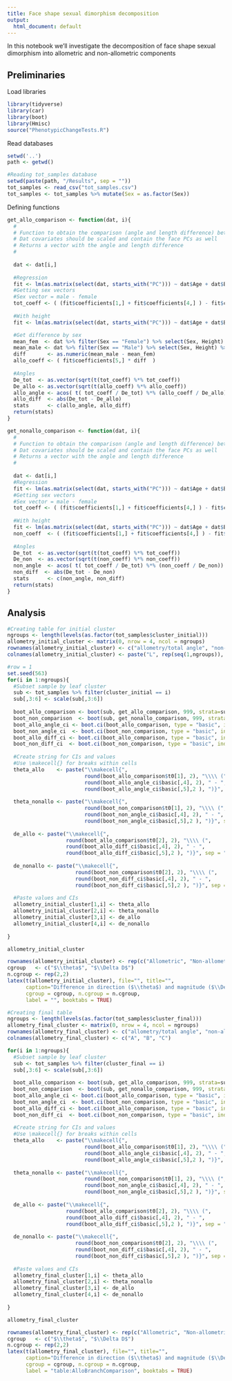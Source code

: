 ```yaml
---
title: Face shape sexual dimorphism decomposition
output:
  html_document: default
---
```


In this notebook we'll investigate the decomposition of face shape sexual dimorphism into allometric and non-allometric components

## Preliminaries

Load libraries

```r
library(tidyverse)
library(car)
library(boot)
library(Hmisc)
source("PhenotypicChangeTests.R")
```

Read databases

```r
setwd('..')
path <- getwd()

#Reading tot_samples database
setwd(paste(path, "/Results", sep = ""))
tot_samples <- read_csv("tot_samples.csv")
tot_samples <- tot_samples %>% mutate(Sex = as.factor(Sex))
```

Defining functions

```r
get_allo_comparison <- function(dat, i){
  #
  # Function to obtain the comparison (angle and length difference) between the total and allometric portion of sexual dimorphism
  # Dat covariates should be scaled and contain the face PCs as well
  # Returns a vector with the angle and length difference
  #
  
  dat <- dat[i,]
  
  #Regression
  fit <- lm(as.matrix(select(dat, starts_with("PC"))) ~ dat$Age + dat$BMI + dat$Sex )
  #Getting sex vectors
  #Sex vector = male - female
  tot_coeff <- ( (fit$coefficients[1,] + fit$coefficients[4,] ) - fit$coefficients[1,] )
  
  #With height
  fit <- lm(as.matrix(select(dat, starts_with("PC"))) ~ dat$Age + dat$BMI + dat$Sex + dat$Height)

  #Get difference by sex
  mean_fem  <- dat %>% filter(Sex == "Female") %>% select(Sex, Height) %>% summarise(mean(Height))
  mean_male <- dat %>% filter(Sex == "Male") %>% select(Sex, Height) %>% summarise(mean(Height))
  diff       <- as.numeric(mean_male - mean_fem)
  allo_coeff <- ( fit$coefficients[5,] * diff  )
  
  #Angles
  De_tot  <- as.vector(sqrt(t(tot_coeff) %*% tot_coeff))
  De_allo <- as.vector(sqrt(t(allo_coeff) %*% allo_coeff))
  allo_angle <- acos( t( tot_coeff / De_tot) %*% (allo_coeff / De_allo)) * 180/pi
  allo_diff  <- abs(De_tot - De_allo)
  stats      <- c(allo_angle, allo_diff)
  return(stats)
}

get_nonallo_comparison <- function(dat, i){
  #
  # Function to obtain the comparison (angle and length difference) between the total and non-allometric portion of sexual dimorphism
  # Dat covariates should be scaled and contain the face PCs as well
  # Returns a vector with the angle and length difference
  #
  
  dat <- dat[i,]
  #Regression
  fit <- lm(as.matrix(select(dat, starts_with("PC"))) ~ dat$Age + dat$BMI + dat$Sex )
  #Getting sex vectors
  #Sex vector = male - female
  tot_coeff <- ( (fit$coefficients[1,] + fit$coefficients[4,] ) - fit$coefficients[1,] )
  
  #With height
  fit <- lm(as.matrix(select(dat, starts_with("PC"))) ~ dat$Age + dat$BMI + dat$Sex + dat$Height)
  non_coeff  <- ( (fit$coefficients[1,] + fit$coefficients[4,] ) - fit$coefficients[1,] )
  
  #Angles
  De_tot  <- as.vector(sqrt(t(tot_coeff) %*% tot_coeff))
  De_non  <- as.vector(sqrt(t(non_coeff) %*% non_coeff))
  non_angle  <- acos( t( tot_coeff / De_tot) %*% (non_coeff / De_non)) * 180/pi
  non_diff  <- abs(De_tot - De_non)
  stats      <- c(non_angle, non_diff)
  return(stats)
}
```


## Analysis 

```r
#Creating table for initial cluster
ngroups <- length(levels(as.factor(tot_samples$cluster_initial)))
allometry_initial_cluster <- matrix(0, nrow = 4, ncol = ngroups)
rownames(allometry_initial_cluster) <- c("allometry/total angle", "non-allometry/total angle", "allometry/total diff", "non-allometry/total diff")
colnames(allometry_initial_cluster) <- paste("L", rep(seq(1,ngroups)), sep="")

#row = 1
set.seed(563)
for(i in 1:ngroups){
  #Subset sample by leaf cluster
  sub <- tot_samples %>% filter(cluster_initial == i)
  sub[,3:6] <- scale(sub[,3:6])
  
  boot_allo_comparison <- boot(sub, get_allo_comparison, 999, strata=sub$Sex)
  boot_non_comparison  <- boot(sub, get_nonallo_comparison, 999, strata=sub$Sex)
  boot_allo_angle_ci <- boot.ci(boot_allo_comparison, type = "basic", index = 1)
  boot_non_angle_ci  <- boot.ci(boot_non_comparison, type = "basic", index = 1)
  boot_allo_diff_ci <- boot.ci(boot_allo_comparison, type = "basic", index = 2)
  boot_non_diff_ci  <- boot.ci(boot_non_comparison, type = "basic", index = 2)
  
  #Create string for CIs and values
  #Use \makecell{} for breaks within cells
  theta_allo    <- paste("\\makecell{",
                         round(boot_allo_comparison$t0[1], 2), "\\\\ (", 
                         round(boot_allo_angle_ci$basic[,4], 2), " - ", 
                         round(boot_allo_angle_ci$basic[,5],2 ), ")}", sep = "")
  
  theta_nonallo <- paste("\\makecell{",
                         round(boot_non_comparison$t0[1], 2), "\\\\ (", 
                         round(boot_non_angle_ci$basic[,4], 2), " - ", 
                         round(boot_non_angle_ci$basic[,5],2 ), ")}", sep = "")
  
  de_allo <- paste("\\makecell{",
                   round(boot_allo_comparison$t0[2], 2), "\\\\ (", 
                   round(boot_allo_diff_ci$basic[,4], 2), " - ", 
                   round(boot_allo_diff_ci$basic[,5],2 ), ")}", sep = "")
  
  de_nonallo <- paste("\\makecell{",
                      round(boot_non_comparison$t0[2], 2), "\\\\ (", 
                      round(boot_non_diff_ci$basic[,4], 2), " - ", 
                      round(boot_non_diff_ci$basic[,5],2 ), ")}", sep = "")
  
  #Paste values and CIs
  allometry_initial_cluster[1,i] <- theta_allo
  allometry_initial_cluster[2,i] <- theta_nonallo
  allometry_initial_cluster[3,i] <- de_allo
  allometry_initial_cluster[4,i] <- de_nonallo
  
}

allometry_initial_cluster
```

```r
rownames(allometry_initial_cluster) <- rep(c("Allometric", "Non-allometric"),2 )
cgroup   <- c("$\\theta$", "$\\Delta D$")
n.cgroup <- rep(2,2)
latex(t(allometry_initial_cluster), file="", title="", 
      caption="Difference in direction ($\\theta$) and magnitude ($\\Delta D$) between the allometric and non-allometric component with respect to total sexual dimorphism using the initial 10 leaves. In parenthesis the 95\\% CI from a bootstrap with 999 permutations", 
      cgroup = cgroup, n.cgroup = n.cgroup,
      label = "", booktabs = TRUE)
```


```r
#Creating final table
ngroups <- length(levels(as.factor(tot_samples$cluster_final)))
allometry_final_cluster <- matrix(0, nrow = 4, ncol = ngroups)
rownames(allometry_final_cluster) <- c("allometry/total angle", "non-allometry/total angle", "allometry/total diff", "non-allometry/total diff")
colnames(allometry_final_cluster) <- c("A", "B", "C")

for(i in 1:ngroups){
  #Subset sample by leaf cluster
  sub <- tot_samples %>% filter(cluster_final == i)
  sub[,3:6] <- scale(sub[,3:6])
  
  boot_allo_comparison <- boot(sub, get_allo_comparison, 999, strata=sub$Sex)
  boot_non_comparison  <- boot(sub, get_nonallo_comparison, 999, strata=sub$Sex)
  boot_allo_angle_ci <- boot.ci(boot_allo_comparison, type = "basic", index = 1)
  boot_non_angle_ci  <- boot.ci(boot_non_comparison, type = "basic", index = 1)
  boot_allo_diff_ci <- boot.ci(boot_allo_comparison, type = "basic", index = 2)
  boot_non_diff_ci  <- boot.ci(boot_non_comparison, type = "basic", index = 2)
  
  #Create string for CIs and values
  #Use \makecell{} for breaks within cells
  theta_allo    <- paste("\\makecell{",
                         round(boot_allo_comparison$t0[1], 2), "\\\\ (", 
                         round(boot_allo_angle_ci$basic[,4], 2), " - ", 
                         round(boot_allo_angle_ci$basic[,5],2 ), ")}", sep = "")
  
  theta_nonallo <- paste("\\makecell{",
                         round(boot_non_comparison$t0[1], 2), "\\\\ (", 
                         round(boot_non_angle_ci$basic[,4], 2), " - ", 
                         round(boot_non_angle_ci$basic[,5],2 ), ")}", sep = "")
  
  de_allo <- paste("\\makecell{",
                   round(boot_allo_comparison$t0[2], 2), "\\\\ (", 
                   round(boot_allo_diff_ci$basic[,4], 2), " - ", 
                   round(boot_allo_diff_ci$basic[,5],2 ), ")}", sep = "")
  
  de_nonallo <- paste("\\makecell{",
                      round(boot_non_comparison$t0[2], 2), "\\\\ (", 
                      round(boot_non_diff_ci$basic[,4], 2), " - ", 
                      round(boot_non_diff_ci$basic[,5],2 ), ")}", sep = "")
  
  #Paste values and CIs
  allometry_final_cluster[1,i] <- theta_allo
  allometry_final_cluster[2,i] <- theta_nonallo
  allometry_final_cluster[3,i] <- de_allo
  allometry_final_cluster[4,i] <- de_nonallo
  
}

allometry_final_cluster
```

```r
rownames(allometry_final_cluster) <- rep(c("Allometric", "Non-allometric"),2 )
cgroup   <- c("$\\theta$", "$\\Delta D$")
n.cgroup <- rep(2,2)
latex(t(allometry_final_cluster), file="", title="", 
      caption="Difference in direction ($\\theta$) and magnitude ($\\Delta D$) between the allometric and non-allometric component with respect to total sexual dimorphism using the final 3 branches. In parenthesis the 95\\% CI from a bootstrap with 999 permutations", 
      cgroup = cgroup, n.cgroup = n.cgroup,
      label = "table:AlloBranchComparison", booktabs = TRUE)
```